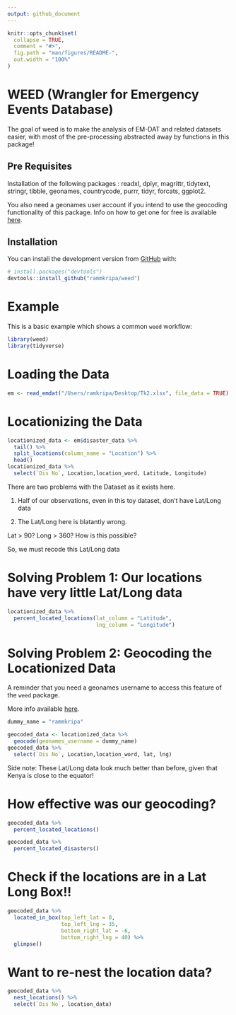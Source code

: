 ```yaml
---
output: github_document
---
```


<!-- README.md is generated from README.Rmd. Please edit that file -->

```r
knitr::opts_chunk$set(
  collapse = TRUE,
  comment = "#>",
  fig.path = "man/figures/README-",
  out.width = "100%"
)
```

# WEED (Wrangler for Emergency Events Database)

<!-- badges: start -->
<!-- badges: end -->

The goal of weed is to make the analysis of EM-DAT and related datasets easier, with most of the pre-processing abstracted away by functions in this package!

## Pre Requisites

Installation of the following packages : 
    readxl,
    dplyr,
    magrittr,
    tidytext,
    stringr,
    tibble,
    geonames,
    countrycode,
    purrr,
    tidyr,
    forcats,
    ggplot2.
    
You also need a geonames user account if you intend to use the geocoding functionality of this package. Info on how to get one for free is available [here](https://www.geonames.org/manual.html).

## Installation

You can install the development version from [GitHub](https://github.com/rammkripa/weed) with:

``` r
# install.packages("devtools")
devtools::install_github("rammkripa/weed")
```
# Example

This is a basic example which shows a common ``weed`` workflow:

```r
library(weed)
library(tidyverse)
```

# Loading the Data
```r
em <- read_emdat("/Users/ramkripa/Desktop/Tk2.xlsx", file_data = TRUE)
```

# Locationizing the Data
```r
locationized_data <- em$disaster_data %>%
  tail() %>%
  split_locations(column_name = "Location") %>%
  head()
locationized_data %>%
  select(`Dis No`, Location,location_word, Latitude, Longitude)
```

There are two problems with the Dataset as it exists here.

1. Half of our observations, even in this toy dataset, don't have Lat/Long data

2. The Lat/Long here is blatantly wrong.

Lat > 90?
Long > 360? 
How is this possible?

So, we must recode this Lat/Long data

# Solving Problem 1: Our locations have very little Lat/Long data

```r
locationized_data %>%
  percent_located_locations(lat_column = "Latitude",
                            lng_column = "Longitude")
```


# Solving Problem 2: Geocoding the Locationized Data

A reminder that you need a geonames username to access this feature of the ``weed`` package.

More info available [here](https://www.geonames.org/manual.html).

```r
dummy_name = "rammkripa"
```

```r
geocoded_data <- locationized_data %>%
  geocode(geonames_username = dummy_name)
geocoded_data %>%
  select(`Dis No`, Location,location_word, lat, lng)
```

Side note: These Lat/Long data look much better than before, given that Kenya is close to the equator!

# How effective was our geocoding?

```r
geocoded_data %>%
  percent_located_locations()
```

```r
geocoded_data %>%
  percent_located_disasters()
```

# Check if the locations are in a Lat Long Box!!

```r
geocoded_data %>%
  located_in_box(top_left_lat = 0, 
                 top_left_lng = 35, 
                 bottom_right_lat = -6, 
                 bottom_right_lng = 40) %>%
  glimpse()
```


# Want to re-nest the location data?

```r
geocoded_data %>%
  nest_locations() %>%
  select(`Dis No`, location_data)
```
